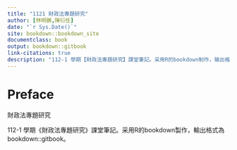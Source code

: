 ```yaml
---
title: "1121 財政法專題研究"
author: [林明鏘,陳衍任]
date: "`r Sys.Date()`"
site: bookdown::bookdown_site
documentclass: book
output: bookdown::gitbook
link-citations: true
description: "112-1 學期【財政法專題研究】課堂筆記。采用R的bookdown制作，输出格式为bookdown::gitbook."
---
```


# Preface {-}

財政法專題研究


112-1 學期《財政法專題研究》課堂筆記。采用R的bookdown製作，輸出格式為bookdown::gitbook。



